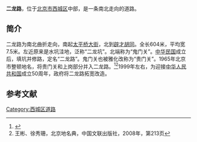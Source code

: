 {{Coord|40.4310912|124.0466657|type:landmark_region:CN-11_source:GoogleMaps|display=title}}
{{Infobox China Road
|路牌类型 = Beijing
|道路方向 = NS
|中文道路名称 = 二龙路
|道路名称拼音 = ERLONG LU
|图片 =
|图片说明 = 
|道路属性 = 
|道路总长度 = 
|车速限制 = 
|行车线数量 = 
|所在地区 = [[北京市|北京市]][[西城区|西城区]]
|起点 =[[太平桥大街|太平桥大街]]
|终点 =[[辟才胡同|辟才胡同]]
|路段主要建筑 =[[北京师范大学附属实验中学|北京师范大学附属实验中学]]<br>[[北京市公安局|北京市公安局]]西城分局<br>新龙大厦
}}
'''二龙路'''，位于[[北京市|北京市]][[西城区|西城区]]中部，是一条南北走向的道路。

==简介==
二龙路为南北曲折走向，南起[[太平桥大街|太平桥大街]]，北到[[辟才胡同|辟才胡同]]。全长604米，平均宽7.5米。左近原来是水坑洼地，泛称“二龙坑”。北端称为“鬼门关”。[[中华民国|中华民国]]成立后，填坑并修路，定名“二龙路”。鬼门关也被雅化改称为“贵门关”。1965年北京市整顿地名，将贵门关和上岗部分并入二龙路。<ref>{{Cite web |url=http://www.bjdclib.com/subdb/laneculture/lane/200907/t20090702_3932.html |title=二龙路，东华流韵，2009-07-02 |accessdate=2015-02-17 |archive-date=2016-03-04 |archive-url=https://web.archive.org/web/20160304125835/http://www.bjdclib.com/subdb/laneculture/lane/200907/t20090702_3932.html |dead-url=no }}</ref><ref>王彬、徐秀珊，北京地名典，中国文联出版社，2008年，第213页</ref>1999年左右，为迎接[[中华人民共和国|中华人民共和国]]成立50周年，政府将二龙路拓宽改造。

==参考文献==
{{reflist}}

[[Category:西城区道路|Category:西城区道路]]